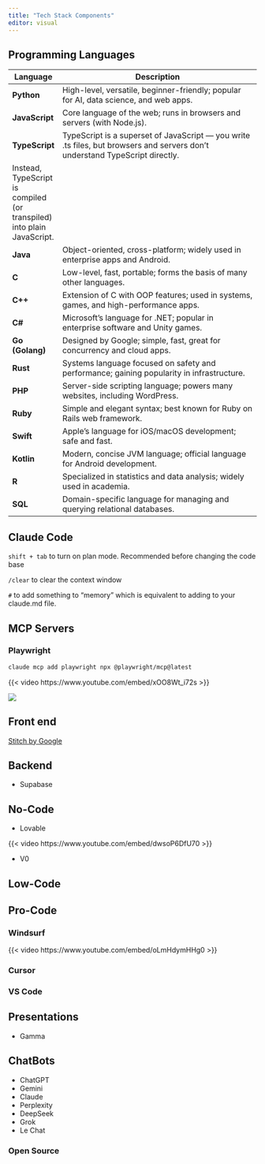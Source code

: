 ```yaml
---
title: "Tech Stack Components"
editor: visual
---
```


## Programming Languages

| Language     | Description                                                                 |
|--------------|-----------------------------------------------------------------------------|
| **Python**   | High-level, versatile, beginner-friendly; popular for AI, data science, and web apps. |
| **JavaScript** | Core language of the web; runs in browsers and servers (with Node.js).       |
| **TypeScript** | TypeScript is a superset of JavaScript — you write .ts files, but browsers and servers don’t understand TypeScript directly.
Instead, TypeScript is compiled (or transpiled) into plain JavaScript. |
| **Java**     | Object-oriented, cross-platform; widely used in enterprise apps and Android. |
| **C**        | Low-level, fast, portable; forms the basis of many other languages.          |
| **C++**      | Extension of C with OOP features; used in systems, games, and high-performance apps. |
| **C#**       | Microsoft’s language for .NET; popular in enterprise software and Unity games. |
| **Go (Golang)** | Designed by Google; simple, fast, great for concurrency and cloud apps.     |
| **Rust**     | Systems language focused on safety and performance; gaining popularity in infrastructure. |
| **PHP**      | Server-side scripting language; powers many websites, including WordPress.   |
| **Ruby**     | Simple and elegant syntax; best known for Ruby on Rails web framework.       |
| **Swift**    | Apple’s language for iOS/macOS development; safe and fast.                   |
| **Kotlin**   | Modern, concise JVM language; official language for Android development.     |
| **R**        | Specialized in statistics and data analysis; widely used in academia.        |
| **SQL**      | Domain-specific language for managing and querying relational databases.     |

## Claude Code

`shift + tab` to turn on plan mode. Recommended before changing the code base

`/clear` to clear the context window

`#` to add something to "memory" which is equivalent to adding to your claude.md file.

## MCP Servers

### Playwright

```bash
claude mcp add playwright npx @playwright/mcp@latest
```

{{< video https://www.youtube.com/embed/xOO8Wt_i72s >}}





![](images/ai-tools.jpeg)

## Front end

[Stitch by Google](https://stitch.withgoogle.com/)

## Backend

-   Supabase

## No-Code

-   Lovable

{{< video https://www.youtube.com/embed/dwsoP6DfU70 >}}

-   V0

## Low-Code

## Pro-Code

### Windsurf

{{< video https://www.youtube.com/embed/oLmHdymHHg0 >}}

### Cursor

### VS Code

## Presentations

-   Gamma

## ChatBots

-   ChatGPT
-   Gemini
-   Claude
-   Perplexity
-   DeepSeek
-   Grok
-   Le Chat

### Open Source
